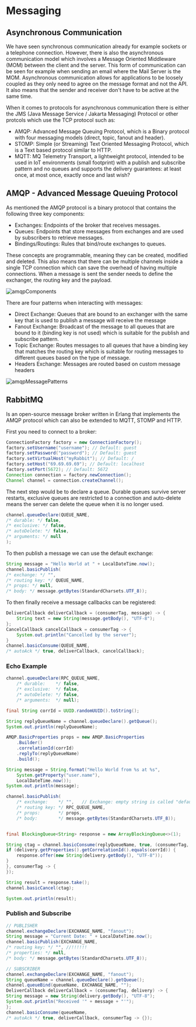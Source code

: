 # Messaging

## Asynchronous Communication

We have seen synchronous communication already for example sockets or a telephone connection. However, there is also the asynchronous communication model which involves a Message Oriented Middleware (MOM) between the client and the server. This form of communication can be seen for example when sending an email where the Mail Server is the MOM. Asynchronous communication allows for applications to be loosely coupled as they only need to agree on the message format and not the API. It also means that the sender and receiver don't have to be active at the same time.

When it comes to protocols for asynchronous communication there is either the JMS (Java Message Service / Jakarta Messaging) Protocol or other protcols which use the TCP protocol such as:

- AMQP: Advanced Message Queuing Protocol, which is a Binary protocol with four messaging models (direct, topic, fanout and header).
- STOMP: Simple (or Streaming) Text Oriented Messaging Protocol, which is a Text based protocol similar to HTTP.
- MQTT: MQ Telemetry Transport, a lightweight protocol, intended to be used in IoT environments (small footprint) with a publish and subscribe pattern and no queues and supports the delivery guarantees: at least once, at most once, exactly once and last wish?

## AMQP - Advanced Message Queuing Protocol

As mentioned the AMQP protocol is a binary protocol that contains the following three key components:

- Exchanges: Endpoints of the broker that receives messages.
- Queues: Endpoints that store messages from exchanges and are used by subscribers to retrieve messages.
- Bindings/Routings: Rules that bind/route exchanges to queues.

These concepts are programmable, meaning they can be created, modified and deleted. This also means that there can be multiple channels inside a single TCP connection which can save the overhead of having multiple connections. When a message is sent the sender needs to define the exchanger, the routing key and the payload.

![amqpComponents](/compSci/amqpComponents.png)

There are four patterns when interacting with messages:

- Direct Exchange: Queues that are bound to an exchanger with the same key that is used to
publish a message will receive the message
- Fanout Exchange: Broadcast of the message to all queues that are bound to it (binding key is not used) which is suitable for the publish and subscribe pattern.
- Topic Exchange: Routes messages to all queues that have a binding key that matches the routing key which is suitable for routing messages to different queues based on the type of message.
- Headers Exchange: Messages are routed based on custom message headers

![amqpMessagePatterns](/compSci/amqpMessagePatterns.png)

## RabbitMQ

Is an open-source message broker written in Erlang that implements the AMQP protocol which can also be extended to MQTT, STOMP and HTTP.

First you need to connect to a broker:

```java
ConnectionFactory factory = new ConnectionFactory();
factory.setUsername("username"); // Default: guest
factory.setPassword("password"); // Default: guest
factory.setVirtualHost("myRabbit"); // Default: /
factory.setHost("69.69.69.69"); // Default: localhost
factory.setPort(5672); // Default: 5672
Connection connection = factory.newConnection();
Channel channel = connection.createChannel();
```

The next step would be to declare a queue. Durable queues survive server restarts, exclusive queues are restricted to a connection and auto-delete means the server can delete the queue when it is no longer used.

```java
channel.queueDeclare(QUEUE_NAME,
/* durable: */ false,
/* exclusive: */ false,
/* autoDelete: */ false,
/* arguments: */ null
);
```

To then publish a message we can use the default exchange:

```java
String message = "Hello World at " + LocalDateTime.now();
channel.basicPublish(
/* exchange: */ "",
/* routing key: */ QUEUE_NAME,
/* props: */ null,
/* body: */ message.getBytes(StandardCharsets.UTF_8));
```

To then finally receive a message callbacks can be registered:

```java
DeliverCallback deliverCallback = (consumerTag, message) -> {
    String text = new String(message.getBody(), "UTF-8");
};
CancelCallback cancelCallback = consumerTag -> {
    System.out.println("Cancelled by the server");
}
channel.basicConsume(QUEUE_NAME,
/* autoAck */ true, deliverCallback, cancelCallback);
```

### Echo Example

```java
channel.queueDeclare(RPC_QUEUE_NAME,
    /* durable:    */ false,
    /* exclusive:  */ false,
    /* autoDelete: */ false,
    /* arguments:  */ null);

final String corrId = UUID.randomUUID().toString();

String replyQueueName = channel.queueDeclare().getQueue();
System.out.println(replyQueueName);

AMQP.BasicProperties props = new AMQP.BasicProperties
    .Builder()
    .correlationId(corrId)
    .replyTo(replyQueueName)
    .build();

String message = String.format("Hello World from %s at %s",
    System.getProperty("user.name"),
    LocalDateTime.now());
System.out.println(message);

channel.basicPublish(
    /* exchange:    */ "",   // Exchange: empty string is called "default exchang" which is a direct exchange.
    /* routing key: */ RPC_QUEUE_NAME,
    /* props:       */ props,
    /* body:        */ message.getBytes(StandardCharsets.UTF_8));


final BlockingQueue<String> response = new ArrayBlockingQueue<>(1);

String ctag = channel.basicConsume(replyQueueName, true, (consumerTag, delivery) -> {
if (delivery.getProperties().getCorrelationId().equals(corrId)) {
    response.offer(new String(delivery.getBody(), "UTF-8"));
}
}, consumerTag -> {
});

String result = response.take();
channel.basicCancel(ctag);

System.out.println(result);
```

### Publish and Subscribe

```java
// PUBLISHER
channel.exchangeDeclare(EXCHANGE_NAME, "fanout");
String message = "Current Date: " + LocalDateTime.now();
channel.basicPublish(EXCHANGE_NAME,
/* routing key: */ "", //!!!!!!
/* properties: */ null,
/* body: */ message.getBytes(StandardCharsets.UTF_8));

// SUBSCRIBER
channel.exchangeDeclare(EXCHANGE_NAME, "fanout");
String queueName = channel.queueDeclare().getQueue();
channel.queueBind(queueName, EXCHANGE_NAME, "");
DeliverCallback deliverCallback = (consumerTag, delivery) -> {
String message = new String(delivery.getBody(), "UTF-8");
System.out.println("Received '" + message + "'");
};
channel.basicConsume(queueName,
/* autoAck */ true, deliverCallback, consumerTag -> {});
```
